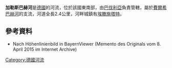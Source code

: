 {{No footnotes|time=2020-12-06T04:18:20+00:00}}
{{Coord|49|05|20.92|N|11|4|8.61|E|display=title}}

'''加勒斯巴赫河'''是[[德國|德國]]的河流，位於該國東南部，由[[巴伐利亞|巴伐利亞]]負責管轄，屬於[[費爾希巴赫河|費爾希巴赫河]]的支流，河道全長2.4公里，河畔城鎮有[[埃滕施塔特|埃滕施塔特]]。

==參考資料==
* Nach Höhenlinienbild in BayernViewer (Memento des Originals vom 8. April 2015 im Internet Archive)

{{Germany-geo-stub}}
[[Category:德國河流|Category:德國河流]]